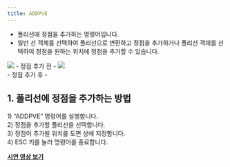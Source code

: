 ```yaml
---
title: ADDPVE
---
```



[image1]: ../../../../../assets/images/commands/addpve/image1.png
[image2]: ../../../../../assets/images/commands/addpve/image2.png

* 폴리선에 정점을 추가하는 명령어입니다.  
* 일반 선 객체를 선택하여 폴리선으로 변환하고 정점을 추가하거나 폴리선 객체를 선택하여 정점을 원하는 위치에 정점을 추가할 수 있습니다.

![][image1]
  \- 정점 추가 전 \-
![][image2]  
 \- 정점 추가 후 \-

## **1\. 폴리선에 정점을 추가하는 방법**

1\) “ADDPVE” 명령어를 실행합니다.  
2\) 정점을 추가할 폴리선을 선택합니다.  
3\) 정점이 추가될 위치를 도면 상에 지정합니다.  
4\) ESC 키를 눌러 명령어를 종료합니다.

[**<Icon name="youtube" class="emoji"/> 시연 영상 보기**](https://youtu.be/Ua-NiZE1pII) 
